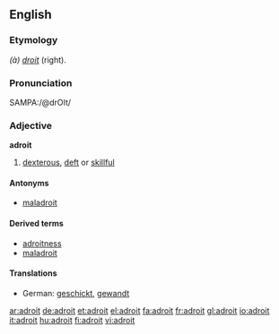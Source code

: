 ==English==

===Etymology===
{{F.}} ''(à) [[droit]]'' (right).

===Pronunciation===
{{US}} SAMPA:/@drOIt/

===Adjective===
'''adroit'''
#[[dexterous]], [[deft]] or [[skillful]]

====Antonyms====
*[[maladroit]]

====Derived terms====
*[[adroitness]]
*[[maladroit]]

====Translations====
*German: [[geschickt]], [[gewandt]]

[[ar:adroit]]
[[de:adroit]]
[[et:adroit]]
[[el:adroit]]
[[fa:adroit]]
[[fr:adroit]]
[[gl:adroit]]
[[io:adroit]]
[[it:adroit]]
[[hu:adroit]]
[[fi:adroit]]
[[vi:adroit]]